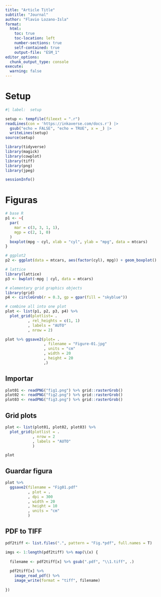 ```yaml
---
title: "Article Title"
subtitle: "Journal"
author: "Flavio Lozano-Isla"
format:
  html:
    toc: true
    toc-location: left
    number-sections: true
    self-contained: true
    output-file: "ESM_1"
editor_options: 
  chunk_output_type: console
execute: 
  warning: false
---
```


# Setup

```r
#| label:  setup

setup <- tempfile(fileext = ".r")
readLines(con = 'https://inkaverse.com/docs.r') |> 
  gsub("echo = FALSE", "echo = TRUE", x = _) |>
  writeLines(setup)
source(setup)

library(tidyverse)
library(magick)
library(cowplot)
library(tiff)
library(png)
library(jpeg)

sessionInfo()
```

# Figuras

```r
# base R
p1 <- ~{
  par(
    mar = c(3, 3, 1, 1), 
    mgp = c(2, 1, 0)
  )
  boxplot(mpg ~ cyl, xlab = "cyl", ylab = "mpg", data = mtcars)
}

# ggplot2
p2 <- ggplot(data = mtcars, aes(factor(cyl), mpg)) + geom_boxplot()

# lattice
library(lattice)
p3 <- bwplot(~mpg | cyl, data = mtcars)

# elementary grid graphics objects
library(grid)
p4 <- circleGrob(r = 0.3, gp = gpar(fill = "skyblue"))

# combine all into one plot
plot <- list(p1, p2, p3, p4) %>% 
  plot_grid(plotlist= .
          , rel_heights = c(1, 1)
          , labels = "AUTO"
          , nrow = 2)

plot %>% ggsave2(plot= .
                 , filename = "Figure-01.jpg"
                 , units = "cm"
                 , width = 20
                 , height = 20
                 ,)
```


## Importar

```r
plot01 <- readPNG("fig1.png") %>% grid::rasterGrob()
plot02 <- readPNG("fig2.png") %>% grid::rasterGrob()
plot03 <- readPNG("fig3.png") %>% grid::rasterGrob()
```

## Grid plots

```r
plot <- list(plot01, plot02, plot03) %>% 
  plot_grid(plotlist = .
            , nrow = 2
            , labels = "AUTO"
            )

plot
```

## Guardar figura

```r
plot %>% 
  ggsave2(filename = "Fig01.pdf"
          , plot = .
          , dpi = 300
          , width = 20
          , height = 10
          , units = "cm"
          )
```

## PDF to TIFF

```r
pdf2tiff <- list.files(".", pattern = "Fig.*pdf", full.names = T) 

imgs <- 1:length(pdf2tiff) %>% map(\(x) {
  
  filename <- pdf2tiff[x] %>% gsub(".pdf", "\\1.tiff", .) 
  
  pdf2tiff[x] %>% 
    image_read_pdf() %>% 
    image_write(format = "tiff", filename)
  
})
```
